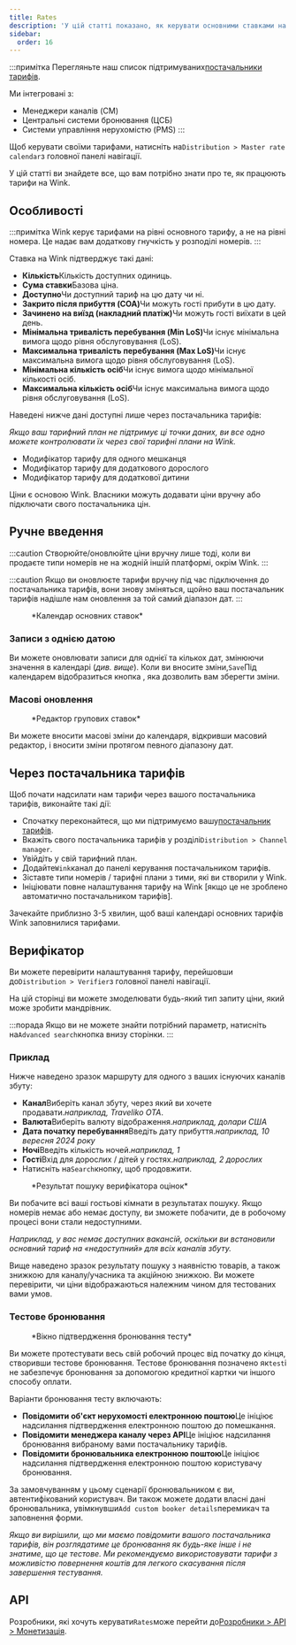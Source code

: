 ```yaml
---
title: Rates
description: 'У цій статті показано, як керувати основними ставками на Wink.'
sidebar:
  order: 16
---
```


:::примітка
Перегляньте наш список підтримуваних[постачальники тарифів](/extranet/rate-providers).

Ми інтегровані з:

* Менеджери каналів (CM)
* Центральні системи бронювання (ЦСБ)
* Системи управління нерухомістю (PMS)
  :::

Щоб керувати своїми тарифами, натисніть на`Distribution > Master rate calendar`з головної панелі навігації.

У цій статті ви знайдете все, що вам потрібно знати про те, як працюють тарифи на Wink.

## Особливості

:::примітка
Wink керує тарифами на рівні основного тарифу, а не на рівні номера. Це надає вам додаткову гнучкість у розподілі номерів.
:::

Ставка на Wink підтверджує такі дані:

* **Кількість**Кількість доступних одиниць.
* **Сума ставки**Базова ціна.
* **Доступно**Чи доступний тариф на цю дату чи ні.
* **Закрито після прибуття (COA)**&#x427;и можуть гості прибути в цю дату.
* **Зачинено на виїзд (накладний платіж)**&#x427;и можуть гості виїхати в цей день.
* **Мінімальна тривалість перебування (Min LoS)**&#x427;и існує мінімальна вимога щодо рівня обслуговування (LoS).
* **Максимальна тривалість перебування (Max LoS)**&#x427;и існує максимальна вимога щодо рівня обслуговування (LoS).
* **Мінімальна кількість осіб**Чи існує вимога щодо мінімальної кількості осіб.
* **Максимальна кількість осіб**Чи існує максимальна вимога щодо рівня обслуговування (LoS).

Наведені нижче дані доступні лише через постачальника тарифів:

*Якщо ваш тарифний план не підтримує ці точки даних, ви все одно можете контролювати їх через свої тарифні плани на Wink.*

* Модифікатор тарифу для одного мешканця
* Модифікатор тарифу для додаткового дорослого
* Модифікатор тарифу для додаткової дитини

Ціни є основою Wink. Власники можуть додавати ціни вручну або підключати свого постачальника цін.

## Ручне введення

:::caution
Створюйте/оновлюйте ціни вручну лише тоді, коли ви продаєте типи номерів не на жодній іншій платформі, окрім Wink.
:::

:::caution
Якщо ви оновлюєте тарифи вручну під час підключення до постачальника тарифів, вони знову зміняться, щойно ваш постачальник тарифів надішле нам оновлення за той самий діапазон дат.
:::

<figure>
  <CloudinaryImage width="700" height="251" resize="scale" quality="best" alt="Календар основних ставок" src="academy/rate-calendar" errorImage="noimage_opaque_nyrtl0.png" />

  <figcaption>*Календар основних ставок*</figcaption>
</figure>


### Записи з однією датою

Ви можете оновлювати записи для однієї та кількох дат, змінюючи значення в календарі (*див. вище*). Коли ви вносите зміни,`Save`Під календарем відобразиться кнопка , яка дозволить вам зберегти зміни.

### Масові оновлення

<figure>
  <CloudinaryImage width="700" height="267" resize="scale" quality="best" alt="Редактор групових ставок" src="academy/bulk-editor" errorImage="noimage_opaque_nyrtl0.png" />

  <figcaption>*Редактор групових ставок*</figcaption>
</figure>


Ви можете вносити масові зміни до календаря, відкривши масовий редактор, і вносити зміни протягом певного діапазону дат.

## Через постачальника тарифів

Щоб почати надсилати нам тарифи через вашого постачальника тарифів, виконайте такі дії:

* Спочатку переконайтеся, що ми підтримуємо вашу[постачальник тарифів](/extranet/rate-providers).
* Вкажіть свого постачальника тарифів у розділі`Distribution > Channel manager`.
* Увійдіть у свій тарифний план.
* Додайте`Wink`канал до панелі керування постачальником тарифів.
* Зіставте типи номерів / тарифні плани з тими, які ви створили у Wink.
* Ініціювати повне налаштування тарифу на Wink \[якщо це не зроблено автоматично постачальником тарифів].

Зачекайте приблизно 3-5 хвилин, щоб ваші календарі основних тарифів Wink заповнилися тарифами.

## Верифікатор

Ви можете перевірити налаштування тарифу, перейшовши до`Distribution > Verifier`з головної панелі навігації.

На цій сторінці ви можете змоделювати будь-який тип запиту ціни, який може зробити мандрівник.

:::порада
Якщо ви не можете знайти потрібний параметр, натисніть на`Advanced search`кнопка внизу сторінки.
:::

### Приклад

Нижче наведено зразок маршруту для одного з ваших існуючих каналів збуту:

* **Канал**Виберіть канал збуту, через який ви хочете продавати.*наприклад, Traveliko OTA*.
* **Валюта**Виберіть валюту відображення.*наприклад, долари США*
* **Дата початку перебування**Введіть дату прибуття.*наприклад, 10 вересня 2024 року*
* **Ночі**Введіть кількість ночей.*наприклад, 1*
* **Гості**Вхід для дорослих / дітей у гостях.*наприклад, 2 дорослих*
* Натисніть на`Search`кнопку, щоб продовжити.

<figure>
  <CloudinaryImage width="350" height="501" resize="scale" quality="best" alt="Результат перевірки оцінки" src="academy/rate-verifier" errorImage="noimage_opaque_nyrtl0.png" />

  <figcaption>*Результат пошуку верифікатора оцінок*</figcaption>
</figure>


Ви побачите всі ваші гостьові кімнати в результатах пошуку.
Якщо номерів немає або немає доступу, ви зможете побачити, де в робочому процесі вони стали недоступними.

*Наприклад, у вас немає доступних вакансій, оскільки ви встановили основний тариф на «недоступний» для всіх каналів збуту.*

Вище наведено зразок результату пошуку з наявністю товарів, а також знижкою для каналу/учасника та акційною знижкою.
Ви можете перевірити, чи ціни відображаються належним чином для тестованих вами умов.

### Тестове бронювання

<figure>
  <CloudinaryImage width="350" height="459" resize="scale" quality="best" alt="Модальне вікно бронювання тестового запиту" src="academy/test-booking" errorImage="noimage_opaque_nyrtl0.png" />

  <figcaption>*Вікно підтвердження бронювання тесту*</figcaption>
</figure>


Ви можете протестувати весь свій робочий процес від початку до кінця, створивши тестове бронювання.
Тестове бронювання позначено як`test`і не забезпечує бронювання за допомогою кредитної картки чи іншого способу оплати.

Варіанти бронювання тесту включають:

* **Повідомити об'єкт нерухомості електронною поштою**Це ініціює надсилання підтвердження електронною поштою до помешкання.
* **Повідомити менеджера каналу через API**Це ініціює надсилання бронювання вибраному вами постачальнику тарифів.
* **Повідомити бронювальника електронною поштою**Це ініціює надсилання підтвердження електронною поштою користувачу бронювання.

За замовчуванням у цьому сценарії бронювальником є ​​ви, автентифікований користувач. Ви також можете додати власні дані бронювальника, увімкнувши`Add custom booker details`перемикач та заповнення форми.

*Якщо ви вирішили, що ми маємо повідомити вашого постачальника тарифів, він розглядатиме це бронювання як будь-яке інше і не знатиме, що це тестове. Ми рекомендуємо використовувати тарифи з можливістю повернення коштів для легкого скасування після завершення тестування.*

## API

Розробники, які хочуть керувати`Rates`може перейти до[Розробники > API > Монетизація](/developers/apis/#monetize-api).

